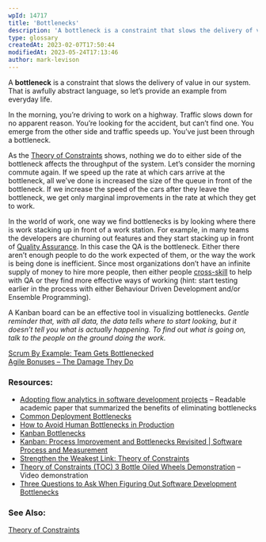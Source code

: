 ```yaml
---
wpId: 14717
title: 'Bottlenecks'
description: 'A bottleneck is a constraint that slows the delivery of value in our system. That is awfully abstract language, so let''s provide an example from everyday life. In the morning, you''re driving to work on a highway. Traffic slows down for no apparent reason. You''re looking for the accident, but can''t find one. You emerge ...'
type: glossary
createdAt: 2023-02-07T17:50:44
modifiedAt: 2023-05-24T17:13:46
author: mark-levison
---
```



A **bottleneck** is a constraint that slows the delivery of value in our system. That is awfully abstract language, so let’s provide an example from everyday life.

In the morning, you’re driving to work on a highway. Traffic slows down for no apparent reason. You’re looking for the accident, but can’t find one. You emerge from the other side and traffic speeds up. You’ve just been through a bottleneck.

As the [Theory of Constraints](/glossary/theory-of-constraints) shows, nothing we do to either side of the bottleneck affects the throughput of the system. Let’s consider the morning commute again. If we speed up the rate at which cars arrive at the bottleneck, all we’ve done is increased the size of the queue in front of the bottleneck. If we increase the speed of the cars after they leave the bottleneck, we get only marginal improvements in the rate at which they get to work.

In the world of work, one way we find bottlenecks is by looking where there is work stacking up in front of a work station. For example, in many teams the developers are churning out features and they start stacking up in front of [Quality Assurance](https://agilepainrelief.com/glossary/quality-assurance-in-scrum). In this case the QA is the bottleneck. Either there aren’t enough people to do the work expected of them, or the way the work is being done is inefficient. Since most organizations don’t have an infinite supply of money to hire more people, then either people [cross-skill](https://agilepainrelief.com/blog/how-to-cross-skill-and-grow-t-shaped-team-members.html) to help with QA or they find more effective ways of working (hint: start testing earlier in the process with either Behaviour Driven Development and/or Ensemble Programming).

A Kanban board can be an effective tool in visualizing bottlenecks. _Gentle reminder that, with all data, the data tells where to start looking, but it doesn’t tell you what is actually happening. To find out what is going on, talk to the people on the ground doing the work._

[Scrum By Example: Team Gets Bottlenecked](/blog/scrummaster-tales-the-team-gets-bottlenecked.html)  
[Agile Bonuses – The Damage They Do](/blog/agile-bonuses-the-damage-they-do.html)

### Resources:

*   [Adopting flow analytics in software development projects](https://www.researchgate.net/publication/321088572_Adopting_flow_analytics_in_software_development_projects) – Readable academic paper that summarized the benefits of eliminating bottlenecks
*   [Common Deployment Bottlenecks](https://www.iqvis.com/blog/common-deployment-bottlenecks/)
*   [How to Avoid Human Bottlenecks in Production](https://automationd.com/how-to-avoid-human-bottlenecks-in-production/)
*   [Kanban Bottlenecks](https://wolski.pro/en/2018/12/kanban-bottlenecks/)
*   [Kanban: Process Improvement and Bottlenecks Revisited | Software Process and Measurement](https://tcagley.wordpress.com/2014/11/29/kanban-process-improvement-and-bottlenecks-2/)
*   [Strengthen the Weakest Link: Theory of Constraints](https://getnave.com/blog/theory-of-constraints/)
*   [Theory of Constraints (TOC) 3 Bottle Oiled Wheels Demonstration](https://www.youtube.com/watch?v=mWh0cSsNmGY) – Video demonstration
*   [Three Questions to Ask When Figuring Out Software Development Bottlenecks](https://matcha.fyi/questions-for-software-bottlenecks/)

### See Also:

[Theory of Constraints](/glossary/theory-of-constraints)